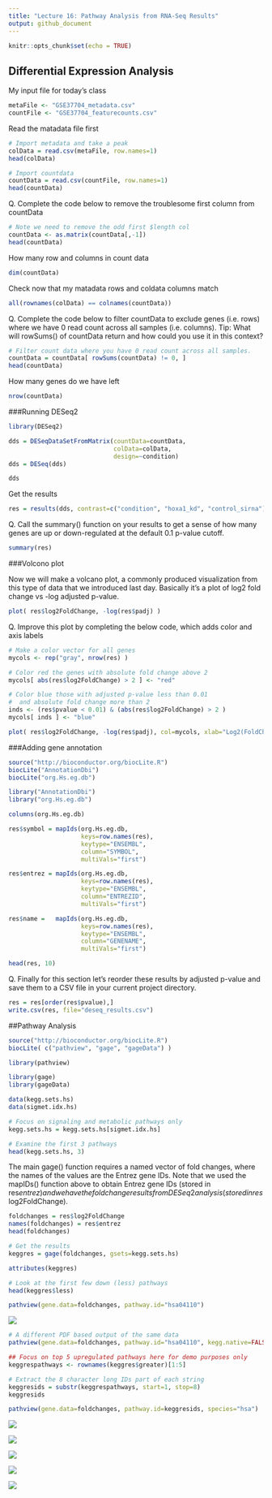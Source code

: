 ```yaml
---
title: "Lecture 16: Pathway Analysis from RNA-Seq Results"
output: github_document
---
```


```r
knitr::opts_chunk$set(echo = TRUE)
```

## Differential Expression Analysis

My input file for today's class
```r
metaFile <- "GSE37704_metadata.csv"
countFile <- "GSE37704_featurecounts.csv"
```

Read the matadata file first
```r
# Import metadata and take a peak
colData = read.csv(metaFile, row.names=1)
head(colData)
```

```r
# Import countdata
countData = read.csv(countFile, row.names=1)
head(countData)
```

Q. Complete the code below to remove the troublesome first column from countData
```r
# Note we need to remove the odd first $length col
countData <- as.matrix(countData[,-1])
head(countData)
```

How many row and columns in count data
```r
dim(countData)
```

Check now that my matadata rows and coldata columns match
```r
all(rownames(colData) == colnames(countData))
```

Q. Complete the code below to filter countData to exclude genes (i.e. rows) where we have 0 read count across all samples (i.e. columns).
Tip: What will rowSums() of countData return and how could you use it in this context?
```r
# Filter count data where you have 0 read count across all samples.
countData = countData[ rowSums(countData) != 0, ]
head(countData)
```

How many genes do we have left
```r
nrow(countData)
```

###Running DESeq2

```r
library(DESeq2)
```

```r
dds = DESeqDataSetFromMatrix(countData=countData,
                             colData=colData,
                             design=~condition)
dds = DESeq(dds)
```

```r
dds
```

Get the results
```r
res = results(dds, contrast=c("condition", "hoxa1_kd", "control_sirna"))
```

Q. Call the summary() function on your results to get a sense of how many genes are up or down-regulated at the default 0.1 p-value cutoff.
```r
summary(res)
```

###Volcono plot

Now we will make a volcano plot, a commonly produced visualization from this type of data that we introduced last day. Basically it’s a plot of log2 fold change vs -log adjusted p-value.
```r
plot( res$log2FoldChange, -log(res$padj) )
```

Q. Improve this plot by completing the below code, which adds color and axis labels
```r
# Make a color vector for all genes
mycols <- rep("gray", nrow(res) )

# Color red the genes with absolute fold change above 2
mycols[ abs(res$log2FoldChange) > 2 ] <- "red"

# Color blue those with adjusted p-value less than 0.01
#  and absolute fold change more than 2
inds <- (res$pvalue < 0.01) & (abs(res$log2FoldChange) > 2 )
mycols[ inds ] <- "blue"

plot( res$log2FoldChange, -log(res$padj), col=mycols, xlab="Log2(FoldChange)", ylab="-Log(P-value)" )

```


###Adding gene annotation

```r
source("http://bioconductor.org/biocLite.R")
biocLite("AnnotationDbi")
biocLite("org.Hs.eg.db")
```

```r
library("AnnotationDbi")
library("org.Hs.eg.db")

columns(org.Hs.eg.db)

res$symbol = mapIds(org.Hs.eg.db,
                    keys=row.names(res), 
                    keytype="ENSEMBL",
                    column="SYMBOL",
                    multiVals="first")

res$entrez = mapIds(org.Hs.eg.db,
                    keys=row.names(res),
                    keytype="ENSEMBL",
                    column="ENTREZID",
                    multiVals="first")

res$name =   mapIds(org.Hs.eg.db,
                    keys=row.names(res),
                    keytype="ENSEMBL",
                    column="GENENAME",
                    multiVals="first")

head(res, 10)
```

Q. Finally for this section let’s reorder these results by adjusted p-value and save them to a CSV file in your current project directory.
```r
res = res[order(res$pvalue),]
write.csv(res, file="deseq_results.csv")
```


##Pathway Analysis
```r
source("http://bioconductor.org/biocLite.R")
biocLite( c("pathview", "gage", "gageData") )
```

```r
library(pathview)
```

```r
library(gage)
library(gageData)

data(kegg.sets.hs)
data(sigmet.idx.hs)

# Focus on signaling and metabolic pathways only
kegg.sets.hs = kegg.sets.hs[sigmet.idx.hs]

# Examine the first 3 pathways
head(kegg.sets.hs, 3)
```

The main gage() function requires a named vector of fold changes, where the names of the values are the Entrez gene IDs.
Note that we used the mapIDs() function above to obtain Entrez gene IDs (stored in res$entrez) and we have the fold change results from DESeq2 analysis (stored in res$log2FoldChange).
```r
foldchanges = res$log2FoldChange
names(foldchanges) = res$entrez
head(foldchanges)
```

```r
# Get the results
keggres = gage(foldchanges, gsets=kegg.sets.hs)
```

```r
attributes(keggres)
```

```r
# Look at the first few down (less) pathways
head(keggres$less)
```

```r
pathview(gene.data=foldchanges, pathway.id="hsa04110")
```

![](hsa04110.pathview.png)

```r
# A different PDF based output of the same data
pathview(gene.data=foldchanges, pathway.id="hsa04110", kegg.native=FALSE)
```

```r
## Focus on top 5 upregulated pathways here for demo purposes only
keggrespathways <- rownames(keggres$greater)[1:5]

# Extract the 8 character long IDs part of each string
keggresids = substr(keggrespathways, start=1, stop=8)
keggresids
```

```r
pathview(gene.data=foldchanges, pathway.id=keggresids, species="hsa")
```
![](hsa04640.pathview.png)

![](hsa04630.pathview.png)

![](hsa00140.pathview.png)

![](hsa04142.pathview.png)

![](hsa04330.pathview.png)









